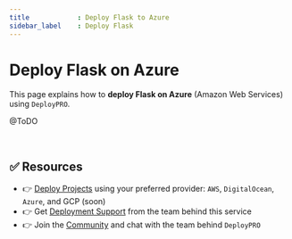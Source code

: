 ```yaml
---
title            : Deploy Flask to Azure
sidebar_label    : Deploy Flask
---
```


# Deploy Flask on Azure 

This page explains how to **deploy Flask on Azure** (Amazon Web Services) using `DeployPRO`.

@ToDO

<br />

## ✅ Resources

- 👉 [Deploy Projects](https://deploypro.dev/) using your preferred provider: `AWS`, `DigitalOcean`, `Azure`, and GCP (soon)
- 👉 Get [Deployment Support](https://deploypro.dev/support/) from the team behind this service
- 👉 Join the [Community](https://discord.gg/qQhjQZhnur) and chat with the team behind `DeployPRO`
